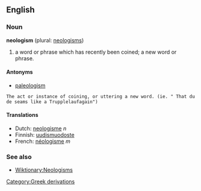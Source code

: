 ==English==
===Noun===
'''neologism''' (plural: [[neologisms]])

#a word or phrase which has recently been coined; a new word or phrase. 

====Antonyms====
*[[paleologism]]

 The act or instance of coining, or uttering a new word. (ie. " That dude seams like a Trupplelaufagain")

==== Translations ====
*Dutch: [[neologisme]] ''n''
*Finnish: [[uudismuodoste]]
*French: [[néologisme]] ''m''

===See also===
*[[Wiktionary:Neologisms]]

[[Category:Greek derivations]]